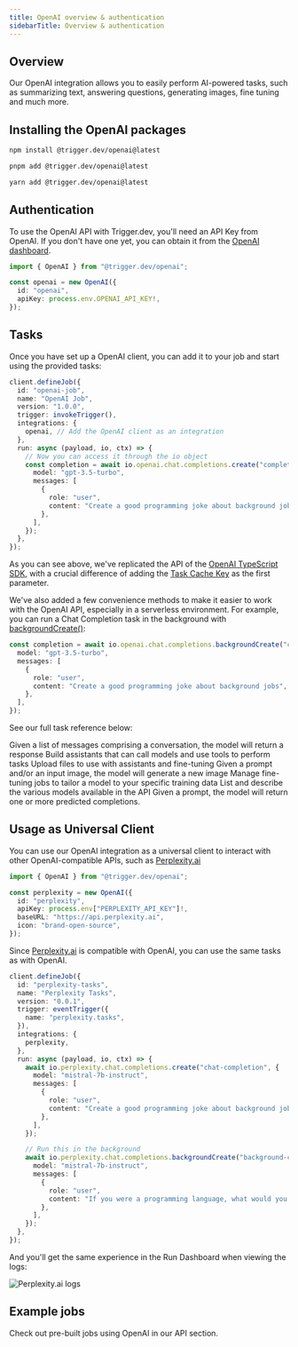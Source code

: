 ```yaml
---
title: OpenAI overview & authentication
sidebarTitle: Overview & authentication
---
```


## Overview

Our OpenAI integration allows you to easily perform AI-powered tasks, such as summarizing text, answering questions, generating images, fine tuning and much more.

## Installing the OpenAI packages

<CodeGroup>

```bash npm
npm install @trigger.dev/openai@latest
```

```bash pnpm
pnpm add @trigger.dev/openai@latest
```

```bash yarn
yarn add @trigger.dev/openai@latest
```

</CodeGroup>

## Authentication

To use the OpenAI API with Trigger.dev, you'll need an API Key from OpenAI.
If you don't have one yet, you can obtain it from the [OpenAI dashboard](https://platform.openai.com/account/api-keys).

```ts
import { OpenAI } from "@trigger.dev/openai";

const openai = new OpenAI({
  id: "openai",
  apiKey: process.env.OPENAI_API_KEY!,
});
```

## Tasks

Once you have set up a OpenAI client, you can add it to your job and start using the provided tasks:

```ts
client.defineJob({
  id: "openai-job",
  name: "OpenAI Job",
  version: "1.0.0",
  trigger: invokeTrigger(),
  integrations: {
    openai, // Add the OpenAI client as an integration
  },
  run: async (payload, io, ctx) => {
    // Now you can access it through the io object
    const completion = await io.openai.chat.completions.create("completion", {
      model: "gpt-3.5-turbo",
      messages: [
        {
          role: "user",
          content: "Create a good programming joke about background jobs",
        },
      ],
    });
  },
});
```

As you can see above, we've replicated the API of the [OpenAI TypeScript SDK](https://github.com/openai/openai-node), with a crucial difference of adding the [Task Cache Key](https://trigger.dev/docs/documentation/concepts/tasks#task-cache-keys) as the first parameter.

We've also added a few convenience methods to make it easier to work with the OpenAI API, especially in a serverless environment. For example, you can run a Chat Completion task in the background with [backgroundCreate()](/integrations/apis/openai/chat#completions-backgroundcreate):

```ts
const completion = await io.openai.chat.completions.backgroundCreate("completion", {
  model: "gpt-3.5-turbo",
  messages: [
    {
      role: "user",
      content: "Create a good programming joke about background jobs",
    },
  ],
});
```

See our full task reference below:

<CardGroup>
  <Card title="Chat Completions" icon="sparkles" href="/integrations/apis/openai/chat">
    Given a list of messages comprising a conversation, the model will return a response
  </Card>
  <Card title="Assistants (Beta)" icon="arrows-spin" href="/integrations/apis/openai/assistants">
    Build assistants that can call models and use tools to perform tasks
  </Card>
  <Card title="Files" icon="file" href="/integrations/apis/openai/files">
    Upload files to use with assistants and fine-tuning
  </Card>
  <Card title="Images" icon="image" href="/integrations/apis/openai/images">
    Given a prompt and/or an input image, the model will generate a new image
  </Card>
  <Card title="Fine Tuning Jobs" icon="vial" href="/integrations/apis/openai/fine-tunes">
    Manage fine-tuning jobs to tailor a model to your specific training data
  </Card>
  <Card title="Models" icon="server" href="/integrations/apis/openai/models">
    List and describe the various models available in the API
  </Card>
  <Card title="Completions (Legacy)" icon="scroll" href="/integrations/apis/openai/completions">
    Given a prompt, the model will return one or more predicted completions.
  </Card>
</CardGroup>

## Usage as Universal Client

You can use our OpenAI integration as a universal client to interact with other OpenAI-compatible APIs, such as [Perplexity.ai](https://docs.perplexity.ai/)

```ts
import { OpenAI } from "@trigger.dev/openai";

const perplexity = new OpenAI({
  id: "perplexity",
  apiKey: process.env["PERPLEXITY_API_KEY"]!,
  baseURL: "https://api.perplexity.ai",
  icon: "brand-open-source",
});
```

Since [Perplexity.ai](https://docs.perplexity.ai/) is compatible with OpenAI, you can use the same tasks as with OpenAI.

```ts
client.defineJob({
  id: "perplexity-tasks",
  name: "Perplexity Tasks",
  version: "0.0.1",
  trigger: eventTrigger({
    name: "perplexity.tasks",
  }),
  integrations: {
    perplexity,
  },
  run: async (payload, io, ctx) => {
    await io.perplexity.chat.completions.create("chat-completion", {
      model: "mistral-7b-instruct",
      messages: [
        {
          role: "user",
          content: "Create a good programming joke about background jobs",
        },
      ],
    });

    // Run this in the background
    await io.perplexity.chat.completions.backgroundCreate("background-chat-completion", {
      model: "mistral-7b-instruct",
      messages: [
        {
          role: "user",
          content: "If you were a programming language, what would you be and why?",
        },
      ],
    });
  },
});
```

And you'll get the same experience in the Run Dashboard when viewing the logs:

![Perplexity.ai logs](/images/perplexity.png)

## Example jobs

<Card title="Code examples" icon="code" href="https://trigger.dev/apis/openai">
  Check out pre-built jobs using OpenAI in our API section.
</Card>
